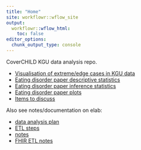 ```yaml
---
title: "Home"
site: workflowr::wflow_site
output:
  workflowr::wflow_html:
    toc: false
editor_options:
  chunk_output_type: console
---
```


CoverCHILD KGU data analysis repo.

- [Visualisation of extreme/edge cases in KGU data](01_vis_data_edge_cases.html)
- [Eating disorder paper descriptive statistics](02_eating_disorder_descr.html)
- [Eating disorder paper inference statistics](03_eating_disorder_stats.html)
- [Eating disorder paper plots](04_eating_disorder_plots.html)
- [Items to discuss](99_to_discuss.html)


Also see notes/documentation on elab:

- [data analysis plan](https://elab.chiocchettilab.uni-frankfurt.de/experiments.php?mode=view&id=160)
- [ETL steps](https://elab.chiocchettilab.uni-frankfurt.de/experiments.php?mode=view&id=159)
- [notes](https://elab.chiocchettilab.uni-frankfurt.de/experiments.php?mode=view&id=140)
- [FHIR ETL notes](https://elab.chiocchettilab.uni-frankfurt.de/experiments.php?mode=view&id=205)
